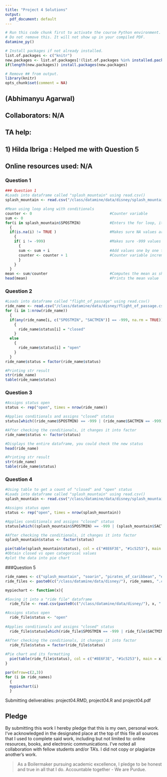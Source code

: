 ```yaml
---
title: "Project 4 Solutions"
output:
  pdf_document: default
---
```


```r
# Run this code chunk first to activate the course Python environment.
# Do not remove this. It will not show up in your compiled PDF.
datamine_py()

# Install packages if not already installed.
list.of.packages <- c("knitr")
new.packages <- list.of.packages[!(list.of.packages %in% installed.packages()[,"Package"])]
if(length(new.packages)) install.packages(new.packages)

# Remove ## from output.
library(knitr)
opts_chunk$set(comment = NA)
```

## (Abhimanyu Agarwal)

## Collaborators: N/A
## TA help: 
## 1) Hilda Ibriga : Helped me with Question 5
## Online resources used: N/A 

### Question 1
```r
### Question 1
#Loads into dataframe called "splash_mountain" using read.csv()
splash_mountain <- read.csv("/class/datamine/data/disney/splash_mountain.csv")

#Mean using loop along with conditionals
counter <- 0                                   #Counter variable
sum <- 0
for(i in splash_mountain$SPOSTMIN)             #Enters the for loop, iterates over SPOSTMIN column 
  {
  if(is.na(i) != TRUE )                        #Makes sure NA values arent included in the mean sum
    {
    if( i != -999)                             #Makes sure -999 values arent included in the mean sum 
      {
      sum <- sum + i                           #Add values one by one to the sum
      counter <- counter + 1                   #Counter variable increments by 1
      }
    }
  }
mean <- sum/counter                            #Computes the mean as shown by the division
head(mean)                                     #Prints the mean value
```

### Question 2
```r
#Loads into dataframe called "flight_of_passage" using read.csv()
ride_name <- read.csv("/class/datamine/data/disney/flight_of_passage.csv")
for (i in 1:nrow(ride_name))                                            #Enters the for loop, iterates over every row value          
  {
  if(any(ride_name[i, c("SPOSTMIN", "SACTMIN")] == -999, na.rm = TRUE)) #Checks conditions to classify based on which value is -999
    {
      ride_name$status[i] = "closed"                                    #Assign the status "closed" if value is -999
    }
  else
    {
      ride_name$status[i] = "open"                                      #Assign the status "open" if value is not -999
    }
  }
ride_name$status = factor(ride_name$status)                             #After exiting the loop, it changes it into factor

#Printing str result
str(ride_name)
table(ride_name$status)                                                 #Prints the number of open and closed status indicators 
```

### Question 3
```r
#Assigns status open
status <- rep("open", times = nrow(ride_name))

#Applies conditionals and assigns "closed" status
status[which((ride_name$SPOSTMIN) == -999 | (ride_name$SACTMIN == -999))] <- "closed" 

#After checking the conditionals, it changes it into factor 
ride_name$status <- factor(status)

#Displays the entire dataframe, you could check the new status
head(ride_name)

#Printing str result
str(ride_name)
table(ride_name$status)
```

### Question 4
```r
#Using table to get a count of "closed" and "open" status
#Loads into dataframe called "splash_mountain" using read.csv()
splash_mountain <- read.csv("/class/datamine/data/disney/splash_mountain.csv")

#Assigns status open
status <- rep("open", times = nrow(splash_mountain))

#Applies conditionals and assigns "closed" status
status[which((splash_mountain$SPOSTMIN) == -999 | (splash_mountain$SACTMIN == -999))] <- "closed" 

#After checking the conditionals, it changes it into factor 
splash_mountain$status <- factor(status)

pie(table(splash_mountain$status), col = c("#8E6F3E", "#1c5253"), main = "Updated Status for Splash Mountain")    
#Obtain closed vs open categorical values 
#plot the data into pie chart
```

###Question 5
```r
ride_names <- c("splash_mountain", "soarin", "pirates_of_caribbean", "expedition_everest", "flight_of_passage", "rock_n_rollercoaster")
ride_files <- paste0(c("/class/datamine/data/disney/"), ride_names, ".csv")

mypiechart <- function(x){

#Saving it into a "ride file" dataframe
  ride_file <- read.csv(paste0(c("/class/datamine/data/disney/"), x, ".csv"))

#Assigns status open
  ride_file$status <- "open"
  
#Applies conditionals and assigns "closed" status 
  ride_file$status[which(ride_file$SPOSTMIN == -999 | ride_file$SACTMIN == -999)] <- "closed" 

#After checking the conditionals, it changes it into factor  
  ride_file$status = factor(ride_file$status)                            
  
#Pie chart and its formatting 
  pie(table(ride_file$status), col = c("#8E6F3E", "#1c5253"), main = x)    
}

par(mfrow=c(2,3))
for (i in ride_names)
  {
  mypiechart(i)
  }

```
Submitting deliverables: project04.RMD, project04.R and project04.pdf

## Pledge
By submitting this work I hereby pledge that this is my own, personal work. I've acknowledged in the designated place at the top of this file all sources that I used to complete said work, including but not limited to: online resources, books, and electronic communications. I've noted all collaboration with fellow students and/or TA's. I did not copy or plagiarize another's work.

> As a Boilermaker pursuing academic excellence, I pledge to be honest and true in all that I do. Accountable together - We are Purdue.
